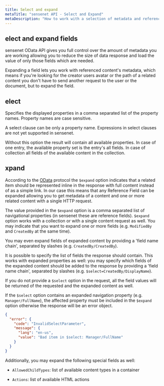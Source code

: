```yaml
---
title: Select and expand
metaTitle: "sensenet API - Select and Expand"
metaDescription: "How to work with a selection of metadata and referenced content"
---
```


## elect and expand fields

sensenet OData API gives you full control over the amount of metadata you are working allowing you to reduce the size of data response and load the value of only those fields which are needed.

Expanding a field lets you work with referenced content's metadata, which means if you're looking for the creator users avatar or the path of a related content you don't have to send another request to the user or the document, but to expand the field.

## elect

Specifies the displayed properties in a comma separated list of the property names. Property names are case sensitive.

<note title="Limitation" severity="info">A select clause can be only a property name. Expressions in select clauses are not yet supported in sensenet.</note>

Without this option the result will contain all available properties. In case of one entry, the available property set is the entry's all fields. In case of collection all fields of the available content in the collection.

<tab category="basic-concepts" article="select-expand" example="select" />

## xpand

According to the [OData](https://www.odata.org/) protocol the `$expand` option indicates that a related item should be represented inline in the response with full content instead of as a simple link. In our case this means that any Reference Field can be expanded allowing you to get metadata of a content and one or more related content with a single HTTP request.

The value provided in the `$expand` option is a comma separated list of navigational properties (in sensenet these are reference fields). `$expand` option works with a collection or with a single content request as well. You may indicate that you want to expand one or more fields (e.g. `ModifiedBy` and `CreatedBy` at the same time).

<tab category="basic-concepts" article="select-expand" example="expand" />

You may even expand fields of expanded content by providing a 'field name chain', separated by slashes (e.g. `CreatedBy/CreatedBy`).

<tab category="basic-concepts" article="select-expand" example="expandExpanded" />

It is possible to specify the list of fields the response should contain. This works with expanded properties as well: you may specify which fields of the expanded content should be added to the response by providing a 'field name chain', separated by slashes (e.g. `$select=CreatedBy/DisplayName`).

<tab category="basic-concepts" article="select-expand" example="expandAndSelect" />

If you do not provide a `$select` option in the request, all the field values will be returned of the requested and the expanded content as well.

If the `$select` option contains an expanded navigation property (e.g. `Manager/FullName`), the affected property must be included in the `$expand` option otherwise the response will be an error object.

```json
{
  "error": {
    "code": "InvalidSelectParameter",
    "message": {
      "lang": "en-us",
      "value": "Bad item in $select: Manager/FullName"
    }
  }
}
```

Additionally, you may expand the following special fields as well:

- `AllowedChildTypes`: list of available content types in a container

<tab category="basic-concepts" article="select-expand" example="expandAllowedChildTypes" />

- `Actions`: list of available HTML actions

<tab category="basic-concepts" article="select-expand" example="expandActions" />
